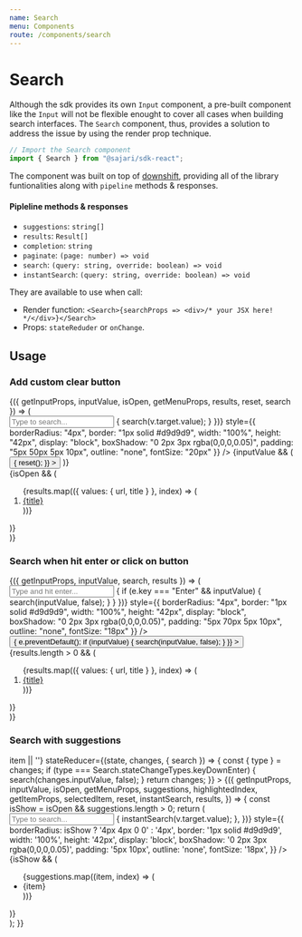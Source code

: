 ```yaml
---
name: Search
menu: Components
route: /components/search
---
```



# Search

Although the sdk provides its own `Input` component, a pre-built component like the `Input` will not be flexible enought to cover all cases when building search interfaces. The `Search` component, thus, provides a solution to address the issue by using the render prop technique.

```javascript
// Import the Search component
import { Search } from "@sajari/sdk-react";
```

The component was built on top of [downshift](https://github.com/paypal/downshift), providing all of the library funtionalities along with `pipeline` methods & responses.

#### Pipleline methods & responses

- `suggestions`: `string[]`
- `results`: `Result[]`
- `completion`: `string`
- `paginate`: `(page: number) => void`
- `search`: `(query: string, override: boolean) => void`
- `instantSearch`: `(query: string, override: boolean) => void`

They are available to use when call:

- Render function: `<Search>{searchProps => <div>/* your JSX here! */</div>}</Search>`
- Props: `stateReduder` or `onChange`.

## Usage

### Add custom clear button

<Playground>
  <InputWrapper style={{ height: 250 }}>
    <Search>
      {({
        getInputProps,
        inputValue,
        isOpen,
        getMenuProps,
        results,
        reset,
        search
      }) => (
        <div style={{ margin: "auto", maxWidth: "500px" }}>
          <div
            style={{
              position: "relative"
            }}
          >
            <input
              type="text"
              placeholder="Type to search..."
              {...getInputProps({
                onChange: v => {
                  search(v.target.value);
                }
              })}
              style={{
                borderRadius: "4px",
                border: "1px solid #d9d9d9",
                width: "100%",
                height: "42px",
                display: "block",
                boxShadow: "0 2px 3px rgba(0,0,0,0.05)",
                padding: "5px 50px 5px 10px",
                outline: "none",
                fontSize: "20px"
              }}
            />
            {inputValue && (
              <button
                style={{
                  border: "none",
                  position: "absolute",
                  background: "transparent",
                  right: "0",
                  top: "0",
                  height: "42px",
                  padding: "4px 10px 0 10px",
                  cursor: "pointer",
                  fontSize: "22px",
                  color: "#777777"
                }}
                onClick={() => {
                  reset();
                }}
              >
                <TimesIcon />
              </button>
            )}
          </div>
          {isOpen && (
            <ol style={{ margin: "20px 0 0 0", padding: "0" }}>
              {results.map(({ values: { url, title } }, index) => (
                <li key={index}>
                  <a href={url} target="__blank" rel="noopener">
                    {title}
                  </a>
                </li>
              ))}
            </ol>
          )}
        </div>
      )}
    </Search>
  </InputWrapper>
</Playground>

### Search when hit enter or click on button

<Playground>
  <InputWrapper style={{ height: 250 }}>
    <Search>
      {({ getInputProps, inputValue, search, results }) => (
        <div style={{ margin: "auto", maxWidth: "500px" }}>
          <div style={{ position: "relative", marginBottom: "20px" }}>
            <input
              placeholder="Type and hit enter..."
              type="text"
              {...getInputProps({
                onKeyDown: e => {
                  if (e.key === "Enter" && inputValue) {
                    search(inputValue, false);
                  }
                }
              })}
              style={{
                borderRadius: "4px",
                border: "1px solid #d9d9d9",
                width: "100%",
                height: "42px",
                display: "block",
                boxShadow: "0 2px 3px rgba(0,0,0,0.05)",
                padding: "5px 70px 5px 10px",
                outline: "none",
                fontSize: "18px"
              }}
            />
            <button
              style={{
                position: "absolute",
                right: "0",
                top: "0",
                height: "42px",
                padding: "4px 10px 0 10px",
                border: "none",
                backgroundColor: "transparent",
                fontSize: "24px",
                color: "#777777",
                cursor: "pointer"
              }}
              onClick={e => {
                e.preventDefault();
                if (inputValue) {
                  search(inputValue, false);
                }
              }}
            >
              <SearchIcon />
            </button>
          </div>
          {results.length > 0 && (
            <ol style={{ margin: "0", padding: "0" }}>
              {results.map(({ values: { url, title } }, index) => (
                <li key={index}>
                  <a href={url} target="__blank" rel="noopener">
                    {title}
                  </a>
                </li>
              ))}
            </ol>
          )}
        </div>
      )}
    </Search>
  </InputWrapper>
</Playground>

### Search with suggestions

<Playground>
  <InputWrapper style={{ height: 250 }}>
    <Search
      itemToString={item => item || ''}
      stateReducer={(state, changes, { search }) => {
        const { type } = changes;
        if (type === Search.stateChangeTypes.keyDownEnter) {
          search(changes.inputValue, false);
        }
        return changes;
      }}
    >
      {({
        getInputProps,
        inputValue,
        isOpen,
        getMenuProps,
        suggestions,
        highlightedIndex,
        getItemProps,
        selectedItem,
        reset,
        instantSearch,
        results,
      }) => {
        const isShow = isOpen && suggestions.length > 0;
        return (
          <div style={{ margin: "auto", maxWidth: "500px" }}>
            <div style={{ textAlign: 'center' }}>
              <input
              placeholder="Type to search..."
                type="text"
                {...getInputProps({
                  onChange: v => {
                    instantSearch(v.target.value);
                  },
                })}
                style={{
                  borderRadius: isShow ? '4px 4px 0 0' : '4px',
                  border: '1px solid #d9d9d9',
                  width: '100%',
                  height: '42px',
                  display: 'block',
                  boxShadow: '0 2px 3px rgba(0,0,0,0.05)',
                  padding: '5px 10px',
                  outline: 'none',
                  fontSize: '18px',
                }}
              />
            </div>
            {isShow && (
              <ul
                {...getMenuProps()}
                style={{
                  boxShadow: '0 2px 3px rgba(0,0,0,0.05)',
                  listStyle: 'none',
                  border: '1px solid #d9d9d9',
                  padding: '0',
                  margin: '-1px 0 0 0',
                  borderRadius: '0 0 4px 4px',
                  overflow: 'hidden',
                }}
              >
                {suggestions.map((item, index) => (
                  <li
                    highlighted={highlightedIndex === index}
                    selected={selectedItem === item}
                    style={{
                      fontSize: '18px',
                      padding: '5px 10px',
                      backgroundColor:
                        highlightedIndex === index
                          ? '#f6f6f6'
                          : selectedItem === item
                          ? '#eeeeee'
                          : '#ffffff',
                    }}
                    {...getItemProps({
                      key: item,
                      index,
                      item,
                    })}
                  >
                    {item}
                  </li>
                ))}
              </ul>
            )}
          </div>
        );
      }}
    </Search>

  </InputWrapper>
</Playground>
